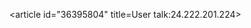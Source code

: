 <article id="36395804" title=User talk:24.222.201.224>
	<talkpage id="36395804" title="User talk:24.222.201.224">
{{OW}}
	</talkpage>
</article>
